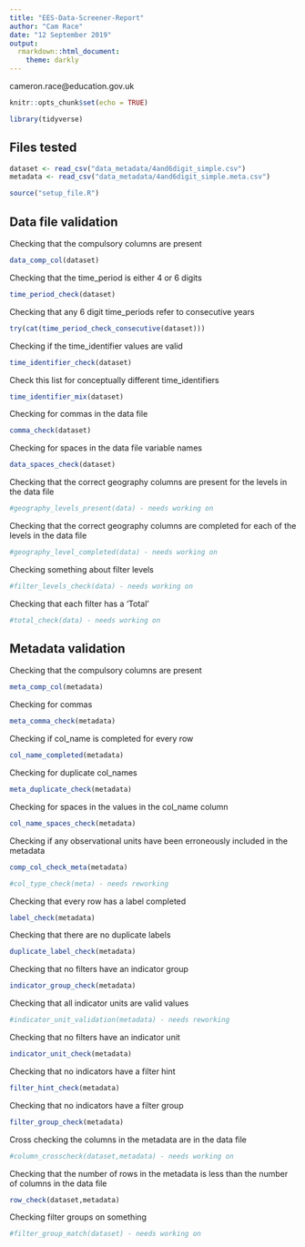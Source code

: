```yaml
---
title: "EES-Data-Screener-Report"
author: "Cam Race"
date: "12 September 2019"
output: 
  rmarkdown::html_document:
    theme: darkly
---
```

cameron.race@education.gov.uk
```r
knitr::opts_chunk$set(echo = TRUE)
```
```r
library(tidyverse)
```
## Files tested
```r
dataset <- read_csv("data_metadata/4and6digit_simple.csv")
metadata <- read_csv("data_metadata/4and6digit_simple.meta.csv")
```

```r
source("setup_file.R")
```
## Data file validation
Checking that the compulsory columns are present
```r
data_comp_col(dataset)
```

Checking that the time_period is either 4 or 6 digits
```r
time_period_check(dataset)
```
  
 Checking that any 6 digit time_periods refer to consecutive years
```r
try(cat(time_period_check_consecutive(dataset)))
```

 Checking if the time_identifier values are valid
```r
time_identifier_check(dataset)
```

 Check this list for conceptually different time_identifiers
```r
time_identifier_mix(dataset)
```

 Checking for commas in the data file
```r
comma_check(dataset)
```

 Checking for spaces in the data file variable names
```r
data_spaces_check(dataset)
```

 Checking that the correct geography columns are present for the levels in the data file
```r
#geography_levels_present(data) - needs working on
```

 Checking that the correct geography columns are completed for each of the levels in the data file
```r
#geography_level_completed(data) - needs working on
```

 Checking something about filter levels
```r
#filter_levels_check(data) - needs working on
```

 Checking that each filter has a 'Total'
```r
#total_check(data) - needs working on
```

## Metadata validation

 Checking that the compulsory columns are present
```r
meta_comp_col(metadata)
```

 Checking for commas
```r
meta_comma_check(metadata)
```

 Checking if col_name is completed for every row
```r
col_name_completed(metadata)
```

 Checking for duplicate col_names
```r
meta_duplicate_check(metadata)
```

 Checking for spaces in the values in the col_name column
```r
col_name_spaces_check(metadata)
```

 Checking if any observational units have been erroneously included in the metadata
```r
comp_col_check_meta(metadata)
```

```r
#col_type_check(meta) - needs reworking
```

 Checking that every row has a label completed
```r
label_check(metadata)
```
 
 Checking that there are no duplicate labels
```r
duplicate_label_check(metadata)
```

 Checking that no filters have an indicator group
```r
indicator_group_check(metadata)
```

 Checking that all indicator units are valid values
```r
#indicator_unit_validation(metadata) - needs reworking
```

 Checking that no filters have an indicator unit
```r
indicator_unit_check(metadata)
```

 Checking that no indicators have a filter hint
```r
filter_hint_check(metadata)
```

 Checking that no indicators have a filter group
```r
filter_group_check(metadata)
```

 Cross checking the columns in the metadata are in the data file
```r
#column_crosscheck(dataset,metadata) - needs working on
```

 Checking that the number of rows in the metadata is less than the number of columns in the data file
```r
row_check(dataset,metadata)
```

 Checking filter groups on something
```r
#filter_group_match(dataset) - needs working on
```